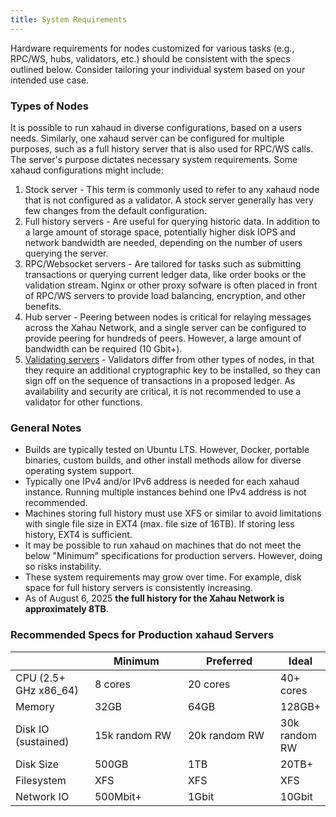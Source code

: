 ```yaml
---
title: System Requirements
---
```

Hardware requirements for nodes customized for various tasks (e.g., RPC/WS, hubs, validators, etc.) should be consistent with the specs outlined below. Consider tailoring your individual system based on your intended use case.

### Types of Nodes
It is possible to run xahaud in diverse configurations, based on a users needs. Similarly, one xahaud server can be configured for multiple purposes, such as a full history server that is also used for RPC/WS calls. The server's purpose dictates necessary system requirements. Some xahaud configurations might include:
1. Stock server - This term is commonly used to refer to any xahaud node that is not configured as a validator. A stock server generally has very few changes from the default configuration.
2. Full history servers - Are useful for querying historic data. In addition to a large amount of storage space, potentially higher disk IOPS and network bandwidth are needed, depending on the number of users querying the server.
3. RPC/Websocket servers - Are tailored for tasks such as submitting transactions or querying current ledger data, like order books or the validation stream. Nginx or other proxy sofware is often placed in front of RPC/WS servers to provide load balancing, encryption, and other benefits.
4. Hub server - Peering between nodes is critical for relaying messages across the Xahau Network, and a single server can be configured to provide peering for hundreds of peers. However, a large amount of bandwidth can be required (10 Gbit+).
5. [Validating servers](../enabling-validation) - Validators differ from other types of nodes, in that they require an additional cryptographic key to be installed, so they can sign off on the sequence of transactions in a proposed ledger. As availability and security are critical, it is not recommended to use a validator for other functions.

### General Notes
* Builds are typically tested on Ubuntu LTS. However, Docker, portable binaries, custom builds, and other install methods allow for diverse operating system support.
* Typically one IPv4 and/or IPv6 address is needed for each xahaud instance. Running multiple instances behind one IPv4 address is not recommended.
* Machines storing full history must use XFS or similar to avoid limitations with single file size in EXT4 (max. file size of 16TB). If storing less history, EXT4 is sufficient.
* It may be possible to run xahaud on machines that do not meet the below "Minimum" specifications for production servers. However, doing so risks instability.
* These system requirements may grow over time. For example, disk space for full history servers is consistently increasing.
* As of August 6, 2025 <strong>the full history for the Xahau Network is approximately 8TB</strong>.

### Recommended Specs for Production xahaud Servers

<table><thead><tr><th width="140"></th><th width="200">Minimum</th><th width="199">Preferred</th><th>Ideal</th></tr></thead><tbody><tr><td>CPU (2.5+ GHz x86_64)</td><td>8 cores</td><td>20 cores</td><td>40+ cores</td></tr><tr><td>Memory</td><td>32GB</td><td>64GB</td><td>128GB+</td></tr><tr><td>Disk IO (sustained)</td><td>15k random RW</td><td>20k random RW</td><td>30k random RW</td></tr><tr><td>Disk Size</td><td>500GB</td><td>1TB</td><td>20TB+</td></tr><tr><td>Filesystem</td><td>XFS</td><td>XFS</td><td>XFS</td></tr><tr><td>Network IO</td><td>500Mbit+</td><td>1Gbit</td><td>10Gbit</td></tr></tbody></table>

